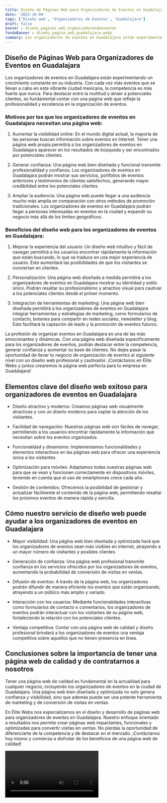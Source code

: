 ```yaml
---
title: Diseño de Páginas Web para Organizadores de Eventos en Guadalajara
date: '2023-10-04'
tags: ['Diseño web', 'Organizadores de Eventos', 'Guadalajara']
draft: false
banner : diseño_paginas_web_organizadoresdeeventos
fondoBanner : diseño_pagina_web_guadalajara.webp
summary: Los organizadores de eventos en Guadalajara están experimentando un crecimiento constante en su industria. Con cada vez más eventos que se llevan a cabo en esta vibrante ciudad mexicana, la competencia es más fuerte que nunca. Para destacar entre la multitud y atraer a potenciales clientes, es fundamental contar con una página web que refleje la profesionalidad y excelencia en la organización de eventos.
---
```


## Diseño de Páginas Web para Organizadores de Eventos en Guadalajara

Los organizadores de eventos en Guadalajara están experimentando un crecimiento constante en su industria. Con cada vez más eventos que se llevan a cabo en esta vibrante ciudad mexicana, la competencia es más fuerte que nunca. Para destacar entre la multitud y atraer a potenciales clientes, es fundamental contar con una página web que refleje la profesionalidad y excelencia en la organización de eventos.

### Motivos por los que los organizadores de eventos en Guadalajara necesitan una página web:

1. Aumentar la visibilidad online: En el mundo digital actual, la mayoría de las personas buscan información sobre eventos en Internet. Tener una página web propia permitirá a los organizadores de eventos en Guadalajara aparecer en los resultados de búsqueda y ser encontrados por potenciales clientes.

2. Generar confianza: Una página web bien diseñada y funcional transmite profesionalidad y confianza. Los organizadores de eventos en Guadalajara podrán mostrar sus servicios, portfolios de eventos anteriores y testimonios de clientes satisfechos, generando mayor credibilidad entre los potenciales clientes.

3. Ampliar la audiencia: Una página web puede llegar a una audiencia mucho más amplia en comparación con otros métodos de promoción tradicionales. Los organizadores de eventos en Guadalajara podrán llegar a personas interesadas en eventos en la ciudad y expandir su negocio más allá de los límites geográficos.

### Beneficios del diseño web para los organizadores de eventos en Guadalajara:

1. Mejorar la experiencia del usuario: Un diseño web intuitivo y fácil de navegar permitirá a los usuarios encontrar rápidamente la información que están buscando, lo que se traduce en una mejor experiencia de usuario. Esto aumentará las posibilidades de que los visitantes se conviertan en clientes.

2. Personalización: Una página web diseñada a medida permitirá a los organizadores de eventos en Guadalajara mostrar su identidad y estilo único. Podrán resaltar su profesionalismo y atractivo visual para cautivar a los potenciales clientes desde el primer momento.

3. Integración de herramientas de marketing: Una página web bien diseñada permitirá a los organizadores de eventos en Guadalajara integrar herramientas y estrategias de marketing, como formularios de contacto, botones para compartir en redes sociales, newsletter y blog. Esto facilitará la captación de leads y la promoción de eventos futuros.

La profesión de organizar eventos en Guadalajara es una de las más emocionantes y dinámicas. Con una página web diseñada específicamente para los organizadores de eventos, podrán destacar entre la competencia, generar confianza y aumentar su base de clientes. No dejes pasar la oportunidad de llevar tu negocio de organización de eventos al siguiente nivel con un diseño web profesional y cautivador. ¡Contáctanos en Élite Webs y juntos crearemos la página web perfecta para tu empresa en Guadalajara!

<GifSeo />

<Cta />

## Elementos clave del diseño web exitoso para organizadores de eventos en Guadalajara

- Diseño atractivo y moderno: Creamos páginas web visualmente atractivas y con un diseño moderno para captar la atención de los visitantes.

- Facilidad de navegación: Nuestras páginas web son fáciles de navegar, permitiendo a los usuarios encontrar rápidamente la información que necesitan sobre los eventos organizados.

- Funcionalidad y dinamismo: Implementamos funcionalidades y elementos interactivos en las páginas web para ofrecer una experiencia única a los visitantes.

- Optimización para móviles: Adaptamos todas nuestras páginas web para que se vean y funcionen correctamente en dispositivos móviles, teniendo en cuenta que el uso de smartphones crece cada año.

- Gestión de contenidos: Ofrecemos la posibilidad de gestionar y actualizar fácilmente el contenido de la página web, permitiendo resaltar los próximos eventos de manera rápida y sencilla.

## Cómo nuestro servicio de diseño web puede ayudar a los organizadores de eventos en Guadalajara

- Mayor visibilidad: Una página web bien diseñada y optimizada hará que los organizadores de eventos sean más visibles en internet, atrayendo a un mayor número de visitantes y posibles clientes.

- Generación de confianza: Una página web profesional transmite confianza en los servicios ofrecidos por los organizadores de eventos, aumentando la probabilidad de conversión de visitas en ventas.

- Difusión de eventos: A través de la página web, los organizadores podrán difundir de manera eficiente los eventos que están organizando, atrayendo a un público más amplio y variado.

- Interacción con los usuarios: Mediante funcionalidades interactivas como formularios de contacto o comentarios, los organizadores de eventos podrán interactuar con los visitantes de su página web, fortaleciendo la relación con los potenciales clientes.

- Ventaja competitiva: Contar con una página web de calidad y diseño profesional brindará a los organizadores de eventos una ventaja competitiva sobre aquellos que no tienen presencia en línea.

## Conclusiones sobre la importancia de tener una página web de calidad y de contratarnos a nosotros

Tener una página web de calidad es fundamental en la actualidad para cualquier negocio, incluyendo los organizadores de eventos en la ciudad de Guadalajara. Una página web bien diseñada y optimizada no solo genera confianza y visibilidad, sino que además puede ser una potente herramienta de marketing y de conversión de visitas en ventas.

En Élite Webs nos especializamos en el diseño y desarrollo de páginas web para organizadores de eventos en Guadalajara. Nuestro enfoque orientado a resultados nos permite crear páginas web impactantes, funcionales y optimizadas para convertir visitas en ventas. No pierdas la oportunidad de diferenciarte de la competencia y de destacar en el mercado. ¡Contáctanos hoy mismo y comienza a disfrutar de los beneficios de una página web de calidad!

<Video />

<CtaBot job='Organizadores de Eventos' city='Guadalajara'/>

<Gmaps query='Guadalajara+españa+maps' />